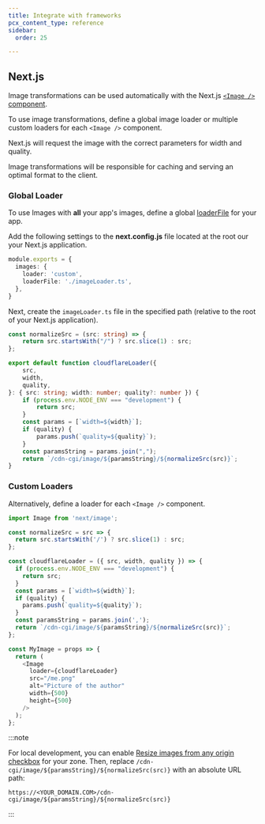 ```yaml
---
title: Integrate with frameworks
pcx_content_type: reference
sidebar:
  order: 25

---
```


## Next.js

Image transformations can be used automatically with the Next.js [`<Image />` component](https://nextjs.org/docs/api-reference/next/image).

To use image transformations, define a global image loader or multiple custom loaders for each `<Image />` component.

Next.js will request the image with the correct parameters for width and quality.

Image transformations will be responsible for caching and serving an optimal format to the client.

### Global Loader

To use Images with **all** your app's images, define a global [loaderFile](https://nextjs.org/docs/pages/api-reference/components/image#loaderfile) for your app.

Add the following settings to the **next.config.js** file located at the root our your Next.js application.

```ts
module.exports = {
  images: {
    loader: 'custom',
    loaderFile: './imageLoader.ts',
  },
}
```

Next, create the `imageLoader.ts` file in the specified path (relative to the root of your Next.js application).

```ts
const normalizeSrc = (src: string) => {
    return src.startsWith("/") ? src.slice(1) : src;
};

export default function cloudflareLoader({
    src,
    width,
    quality,
}: { src: string; width: number; quality?: number }) {
    if (process.env.NODE_ENV === "development") {
        return src;
    }
    const params = [`width=${width}`];
    if (quality) {
        params.push(`quality=${quality}`);
    }
    const paramsString = params.join(",");
    return `/cdn-cgi/image/${paramsString}/${normalizeSrc(src)}`;
}
```

### Custom Loaders

Alternatively, define a loader for each `<Image />` component.

```js
import Image from 'next/image';

const normalizeSrc = src => {
  return src.startsWith('/') ? src.slice(1) : src;
};

const cloudflareLoader = ({ src, width, quality }) => {
  if (process.env.NODE_ENV === "development") {
  	return src;
  }
  const params = [`width=${width}`];
  if (quality) {
    params.push(`quality=${quality}`);
  }
  const paramsString = params.join(',');
  return `/cdn-cgi/image/${paramsString}/${normalizeSrc(src)}`;
};

const MyImage = props => {
  return (
    <Image
      loader={cloudflareLoader}
      src="/me.png"
      alt="Picture of the author"
      width={500}
      height={500}
    />
  );
};
```

:::note


For local development, you can enable [Resize images from any origin checkbox](/images/get-started/) for your zone. Then, replace `/cdn-cgi/image/${paramsString}/${normalizeSrc(src)}` with an absolute URL path:

`https://<YOUR_DOMAIN.COM>/cdn-cgi/image/${paramsString}/${normalizeSrc(src)}`


:::
